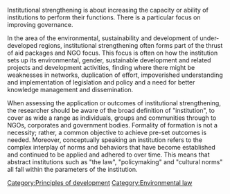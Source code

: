 Institutional strengthening is about increasing the capacity or ability of institutions to perform their functions. There is a particular focus on improving governance.

In the area of the environmental, sustainability and development of under-developed regions, institutional strengthening often forms part of the thrust of aid packages and NGO focus. This focus is often on how the institution sets up its environmental, gender, sustainable development and related projects and development activities, finding where there might be weaknesses in networks, duplication of effort, impoverished understanding and implementation of legislation and policy and a need for better knowledge management and dissemination.

When assessing the application or outcomes of institutional strengthening, the researcher should be aware of the broad definition of "institution", to cover as wide a range as individuals, groups and communities through to NGOs, corporates and government bodies. Formality of formation is not a necessity; rather, a common objective to achieve pre-set outcomes is needed. Moreover, conceptually speaking an institution refers to the complex interplay of norms and behaviors that have become established and continued to be applied and adhered to over time. This means that abstract institutions such as "the law", "policymaking" and "cultural norms" all fall within the parameters of the institution.

{{stub}}


[[Category:Principles of development]]
[[Category:Environmental law]]